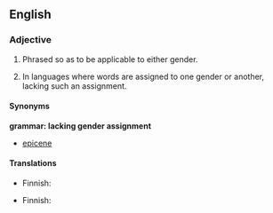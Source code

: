 ==English==

===Adjective===
{{en-adj|pos=[[gender]]-[[neutral]]}}

# Phrased so as to be applicable to either gender.
# {{grammar}} In languages where words are assigned to one gender or another, lacking such an assignment.

====Synonyms====
'''grammar: lacking gender assignment'''
* [[epicene]]

====Translations====
{{trans-top|applicable to either gender}}
* Finnish: {{t-|fi|sukupuolineutraali}}
{{trans-mid}}
{{trans-bottom}}

{{trans-top|grammar: lacking gender assignment}}
* Finnish: {{t-|fi|suvuton}}
{{trans-mid}}
{{trans-bottom}}